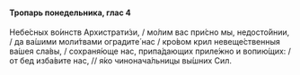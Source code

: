 #### Тропарь понедельника, глас 4

Небе́сных во́инств Архистрати́зи, / мо́лим вас при́сно мы, недосто́йнии, / да ва́шими моли́твами оградите́ нас / кро́вом крил невеще́ственныя ва́шея сла́вы, / сохраня́юще нас, припа́дающих приле́жно и вопию́щих: / от бед изба́вите нас, // я́ко чинонача́льницы вы́шних Сил.
